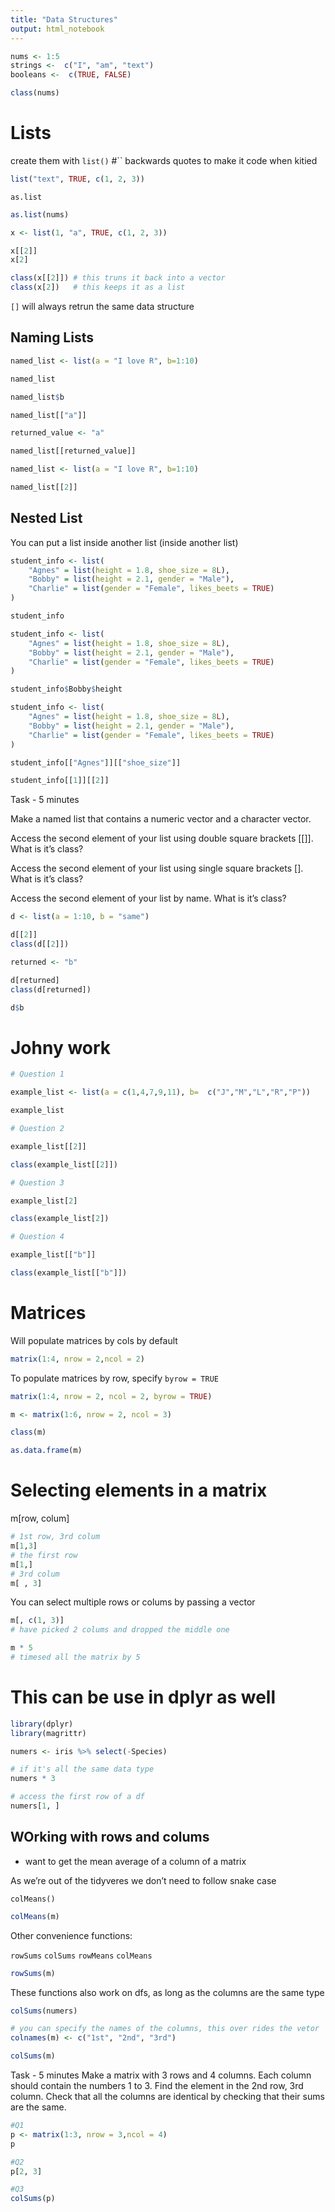 ```yaml
---
title: "Data Structures"
output: html_notebook
---
```


```r
nums <- 1:5
strings <-  c("I", "am", "text")
booleans <-  c(TRUE, FALSE)

class(nums)
```

# Lists

create them with `list()` #`` backwards quotes to make it code when kitied

```r
list("text", TRUE, c(1, 2, 3))
```

`as.list`
```r
as.list(nums)
```


```r
x <- list(1, "a", TRUE, c(1, 2, 3))

x[[2]]
x[2]

class(x[[2]]) # this truns it back into a vector 
class(x[2])   # this keeps it as a list
```

`[]` will always retrun the same data structure


## Naming Lists

```r
named_list <- list(a = "I love R", b=1:10)

named_list
```

```r
named_list$b
```

```r
named_list[["a"]]
```

```r
returned_value <- "a"

named_list[[returned_value]]
```

```r
named_list <- list(a = "I love R", b=1:10)

named_list[[2]]
```

## Nested List

You can put a list inside another list (inside another list)

```r
student_info <- list(
    "Agnes" = list(height = 1.8, shoe_size = 8L),
    "Bobby" = list(height = 2.1, gender = "Male"),
    "Charlie" = list(gender = "Female", likes_beets = TRUE)
)

student_info
```

```r
student_info <- list(
    "Agnes" = list(height = 1.8, shoe_size = 8L),
    "Bobby" = list(height = 2.1, gender = "Male"),
    "Charlie" = list(gender = "Female", likes_beets = TRUE)
)

student_info$Bobby$height
```

```r
student_info <- list(
    "Agnes" = list(height = 1.8, shoe_size = 8L),
    "Bobby" = list(height = 2.1, gender = "Male"),
    "Charlie" = list(gender = "Female", likes_beets = TRUE)
)

student_info[["Agnes"]][["shoe_size"]]
```


```r
student_info[[1]][[2]]
```


Task - 5 minutes

Make a named list that contains a numeric vector and a character vector.

Access the second element of your list using double square brackets [[]]. What is it's class?

Access the second element of your list using single square brackets []. What is it's class?

Access the second element of your list by name. What is it's class?

```r
d <- list(a = 1:10, b = "same")

d[[2]]
class(d[[2]])

returned <- "b"

d[returned]
class(d[returned])

d$b
```

# Johny work
```r
# Question 1

example_list <- list(a = c(1,4,7,9,11), b=  c("J","M","L","R","P"))

example_list

# Question 2

example_list[[2]]

class(example_list[[2]])

# Question 3

example_list[2]

class(example_list[2])

# Question 4

example_list[["b"]]

class(example_list[["b"]])
```


# Matrices
Will populate matrices by cols by default

```r
matrix(1:4, nrow = 2,ncol = 2)
```
To populate matrices by row, specify `byrow = TRUE`

```r
matrix(1:4, nrow = 2, ncol = 2, byrow = TRUE)
```

```r
m <- matrix(1:6, nrow = 2, ncol = 3)
```

```r
class(m)
```

```r
as.data.frame(m)
```


# Selecting elements in a matrix

m[row, colum]

```r
# 1st row, 3rd colum
m[1,3]
# the first row
m[1,]
# 3rd colum
m[ , 3]
```

You can select multiple rows or colums by passing a vector

```r
m[, c(1, 3)]
# have picked 2 colums and dropped the middle one
```

```r
m * 5
# timesed all the matrix by 5
```
# This can be use in dplyr as well
```r
library(dplyr)
library(magrittr)

numers <- iris %>% select(-Species)

# if it's all the same data type
numers * 3

# access the first row of a df
numers[1, ]
```

## WOrking with rows and colums

- want to get the mean average of a column of a matrix

As we're out of the tidyveres we don't need to follow snake case

`colMeans()`

```r
colMeans(m)
```

Other convenience functions:

`rowSums`
`colSums`
`rowMeans`
`colMeans`

```r
rowSums(m)
```

These functions also work on dfs, as long as the columns are the same type

```r
colSums(numers)
```

```r
# you can specify the names of the columns, this over rides the vetor 
colnames(m) <- c("1st", "2nd", "3rd")

colSums(m)
```

Task - 5 minutes
Make a matrix with 3 rows and 4 columns. Each column should contain the numbers 1 to 3.
Find the element in the 2nd row, 3rd column.
Check that all the columns are identical by checking that their sums are the same.

```r
#Q1
p <- matrix(1:3, nrow = 3,ncol = 4)
p

#Q2
p[2, 3]

#Q3
colSums(p)
```



